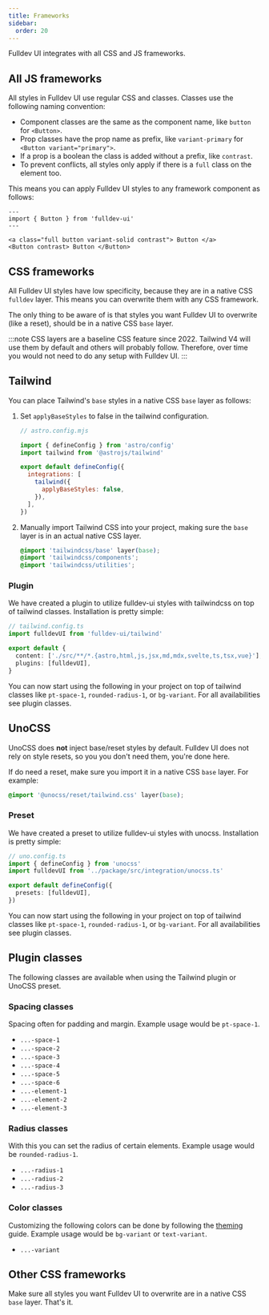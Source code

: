 ```yaml
---
title: Frameworks
sidebar:
  order: 20
---
```



Fulldev UI integrates with all CSS and JS frameworks.

## All JS frameworks

All styles in Fulldev UI use regular CSS and classes. Classes use the following naming convention:

- Component classes are the same as the component name, like `button` for `<Button>`.
- Prop classes have the prop name as prefix, like `variant-primary` for `<Button variant="primary">`.
- If a prop is a boolean the class is added without a prefix, like `contrast`.
- To prevent conflicts, all styles only apply if there is a `full` class on the element too.

This means you can apply Fulldev UI styles to any framework component as follows:

```astro live
---
import { Button } from 'fulldev-ui'
---

<a class="full button variant-solid contrast"> Button </a>
<Button contrast> Button </Button>
```

## CSS frameworks

All Fulldev UI styles have low specificity, because they are in a native CSS `fulldev` layer. This means you can overwrite them with any CSS framework.

The only thing to be aware of is that styles you want Fulldev UI to overwrite (like a reset), should be in a native CSS `base` layer.

:::note
CSS layers are a baseline CSS feature since 2022. Tailwind V4 will use them by default and others will probably follow. Therefore, over time you would not need to do any setup with Fulldev UI.
:::

## Tailwind

You can place Tailwind's `base` styles in a native CSS `base` layer as follows:

<Steps>

1. Set `applyBaseStyles` to false in the tailwind configuration.

   ```js
   // astro.config.mjs

   import { defineConfig } from 'astro/config'
   import tailwind from '@astrojs/tailwind'

   export default defineConfig({
     integrations: [
       tailwind({
         applyBaseStyles: false,
       }),
     ],
   })
   ```

2. Manually import Tailwind CSS into your project, making sure the `base` layer is in an actual native CSS layer.

   ```css
   @import 'tailwindcss/base' layer(base);
   @import 'tailwindcss/components';
   @import 'tailwindcss/utilities';
   ```

</Steps>

### Plugin

We have created a plugin to utilize fulldev-ui styles with tailwindcss on top of tailwind classes. Installation is pretty simple:

```ts
// tailwind.config.ts
import fulldevUI from 'fulldev-ui/tailwind'

export default {
  content: ['./src/**/*.{astro,html,js,jsx,md,mdx,svelte,ts,tsx,vue}'],
  plugins: [fulldevUI],
}
```

You can now start using the following in your project on top of tailwind classes like `pt-space-1`, `rounded-radius-1`, or `bg-variant`. For all availabilities see plugin classes.
## UnoCSS

UnoCSS does **not** inject base/reset styles by default. Fulldev UI does not rely on style resets, so you you don't need them, you're done here.

If do need a reset, make sure you import it in a native CSS `base` layer. For example:

```css
@import '@unocss/reset/tailwind.css' layer(base);
```
### Preset

We have created a preset to utilize fulldev-ui styles with unocss. Installation is pretty simple:

```ts
// uno.config.ts
import { defineConfig } from 'unocss'
import fulldevUI from '../package/src/integration/unocss.ts'

export default defineConfig({
  presets: [fulldevUI],
})
```

You can now start using the following in your project on top of tailwind classes like `pt-space-1`, `rounded-radius-1`, or `bg-variant`. For all availabilities see plugin classes.

## Plugin classes
The following classes are available when using the Tailwind plugin or UnoCSS preset.

### Spacing classes
Spacing often for padding and margin. Example usage would be `pt-space-1`.

- `...-space-1`
- `...-space-2`
- `...-space-3`
- `...-space-4`
- `...-space-5`
- `...-space-6`
- `...-element-1`
- `...-element-2`
- `...-element-3`

### Radius classes
With this you can set the radius of certain elements. Example usage would be `rounded-radius-1`.
- `...-radius-1`
- `...-radius-2`
- `...-radius-3`

### Color classes
Customizing the following colors can be done by following the [theming](/overview/theming) guide. Example usage would be `bg-variant` or `text-variant`.

- `...-variant`

## Other CSS frameworks

Make sure all styles you want Fulldev UI to overwrite are in a native CSS `base` layer. That's it.
